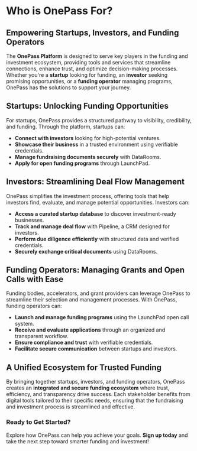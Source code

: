 # Who is OnePass For?

## Empowering Startups, Investors, and Funding Operators

The **OnePass Platform** is designed to serve key players in the funding and investment ecosystem, providing tools and services that streamline connections, enhance trust, and optimize decision-making processes. Whether you're a **startup** looking for funding, an **investor** seeking promising opportunities, or a **funding operator** managing programs, OnePass has the solutions to support your journey.

## Startups: Unlocking Funding Opportunities

For startups, OnePass provides a structured pathway to visibility, credibility, and funding. Through the platform, startups can:

- **Connect with investors** looking for high-potential ventures.
- **Showcase their business** in a trusted environment using verifiable credentials.
- **Manage fundraising documents securely** with DataRooms.
- **Apply for open funding programs** through LaunchPad.

## Investors: Streamlining Deal Flow Management

OnePass simplifies the investment process, offering tools that help investors find, evaluate, and manage potential opportunities. Investors can:

- **Access a curated startup database** to discover investment-ready businesses.
- **Track and manage deal flow** with Pipeline, a CRM designed for investors.
- **Perform due diligence efficiently** with structured data and verified credentials.
- **Securely exchange critical documents** using DataRooms.

## Funding Operators: Managing Grants and Open Calls with Ease

Funding bodies, accelerators, and grant providers can leverage OnePass to streamline their selection and management processes. With OnePass, funding operators can:

- **Launch and manage funding programs** using the LaunchPad open call system.
- **Receive and evaluate applications** through an organized and transparent workflow.
- **Ensure compliance and trust** with verifiable credentials.
- **Facilitate secure communication** between startups and investors.

## A Unified Ecosystem for Trusted Funding

By bringing together startups, investors, and funding operators, OnePass creates an **integrated and secure funding ecosystem** where trust, efficiency, and transparency drive success. Each stakeholder benefits from digital tools tailored to their specific needs, ensuring that the fundraising and investment process is streamlined and effective.

### Ready to Get Started?

Explore how OnePass can help you achieve your goals. **Sign up today** and take the next step toward smarter funding and investment!
